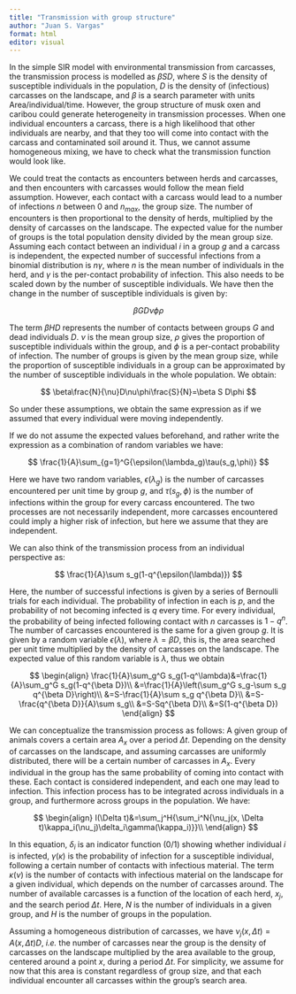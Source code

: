 ```yaml
---
title: "Transmission with group structure"
author: "Juan S. Vargas"
format: html
editor: visual
---
```


In the simple SIR model with environmental transmission from carcasses, the transmission process is modelled as $\beta S D$, where $S$ is the density of susceptible individuals in the population, $D$ is the density of (infectious) carcasses on the landscape, and $\beta$ is a search parameter with units Area/individual/time. However, the group structure of musk oxen and caribou could generate heterogeneity in transmission processes. When one individual encounters a carcass, there is a high likelihood that other individuals are nearby, and that they too will come into contact with the carcass and contaminated soil around it. Thus, we cannot assume homogeneous mixing, we have to check what the transmission function would look like.

We could treat the contacts as encounters between herds and carcasses, and then encounters with carcasses would follow the mean field assumption. However, each contact with a carcass would lead to a number of infections $n$ between 0 and $n_{max}$, the group size. The number of encounters is then proportional to the density of herds, multiplied by the density of carcasses on the landscape. The expected value for the number of groups is the total population density divided by the mean group size. Assuming each contact between an individual $i$ in a group $g$ and a carcass is independent, the expected number of successful infections from a binomial distribution is $n\gamma$, where $n$ is the mean number of individuals in the herd, and $\gamma$ is the per-contact probability of infection. This also needs to be scaled down by the number of susceptible individuals. We have then the change in the number of susceptible individuals is given by:

$$
\beta G D\nu\phi\rho
$$

The term $\beta H D$ represents the number of contacts between groups $G$ and dead individuals $D$. $\nu$ is the mean group size, $\rho$ gives the proportion of susceptible individuals within the group, and $\phi$ is a per-contact probability of infection. The number of groups is given by the mean group size, while the proportion of susceptible individuals in a group can be approximated by the number of susceptible individuals in the whole population. We obtain:

$$
\beta\frac{N}{\nu}D\nu\phi\frac{S}{N}=\beta S D\phi
$$

So under these assumptions, we obtain the same expression as if we assumed that every individual were moving independently.

If we do not assume the expected values beforehand, and rather write the expression as a combination of random variables we have:

$$
\frac{1}{A}\sum_{g=1}^G{\epsilon(\lambda_g)\tau(s_g,\phi)}
$$

Here we have two random variables, $\epsilon(\lambda_g)$ is the number of carcasses encountered per unit time by group $g$, and $\tau(s_g,\phi)$ is the number of infections within the group for every carcass encountered. The two processes are not necessarily independent, more carcasses encountered could imply a higher risk of infection, but here we assume that they are independent.

We can also think of the transmission process from an individual perspective as:

$$
\frac{1}{A}\sum s_g(1-q^{\epsilon(\lambda)})
$$

Here, the number of successful infections is given by a series of Bernoulli trials for each individual. The probability of infection in each is $p$, and the probability of not becoming infected is $q$ every time. For every individual, the probability of being infected following contact with $n$ carcasses is $1-q^n$. The number of carcasses encountered is the same for a given group $g$. It is given by a random variable $\epsilon(\lambda)$, where $\lambda=\beta D$, this is, the area searched per unit time multiplied by the density of carcasses on the landscape. The expected value of this random variable is $\lambda$, thus we obtain

$$
\begin{align}
\frac{1}{A}\sum_g^G s_g(1-q^\lambda)&=\frac{1}{A}\sum_g^G s_g(1-q^{\beta D})\\
&=\frac{1}{A}\left(\sum_g^G s_g-\sum s_g q^{\beta D}\right)\\
&=S-\frac{1}{A}\sum s_g q^{\beta D}\\
&=S-\frac{q^{\beta D}}{A}\sum s_g\\
&=S-Sq^{\beta D}\\
&=S(1-q^{\beta D})
\end{align}
$$

We can conceptualize the transmission process as follows: A given group of animals covers a certain area $A_x$ over a period $\Delta t$. Depending on the density of carcasses on the landscape, and assuming carcasses are uniformly distributed, there will be a certain number of carcasses in $A_x$. Every individual in the group has the same probability of coming into contact with these. Each contact is considered independent, and each one may lead to infection. This infection process has to be integrated across individuals in a group, and furthermore across groups in the population. We have:

$$
\begin{align}
I(\Delta t)&=\sum_j^H{\sum_i^N{\nu_j(x, \Delta t)\kappa_i(\nu_j)\delta_i\gamma(\kappa_i)}}\\
\end{align}
$$

In this equation, $\delta_i$ is an indicator function (0/1) showing whether individual $i$ is infected, $\gamma(\kappa)$ is the probability of infection for a susceptible individual, following a certain number of contacts with infectious material. The term $\kappa(\nu)$ is the number of contacts with infectious material on the landscape for a given individual, which depends on the number of carcasses around. The number of available carcasses is a function of the location of each herd, $x_j$, and the search period $\Delta t$. Here, $N$ is the number of individuals in a given group, and $H$ is the number of groups in the population.

Assuming a homogeneous distribution of carcasses, we have $\nu_j(x, \Delta t)=A(x,\Delta t) D$, *i.e.* the number of carcasses near the group is the density of carcasses on the landscape multiplied by the area available to the group, centered around a point $x$, during a period $\Delta t$. For simplicity, we assume for now that this area is constant regardless of group size, and that each individual encounter all carcasses within the group's search area.

